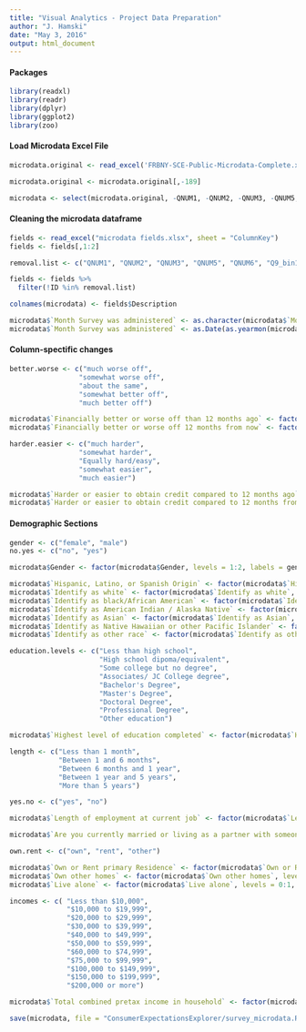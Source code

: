 ```yaml
---
title: "Visual Analytics - Project Data Preparation"
author: "J. Hamski"
date: "May 3, 2016"
output: html_document
---
```




#### Packages 
```r
library(readxl)
library(readr)
library(dplyr)
library(ggplot2)
library(zoo)
```

#### Load Microdata Excel File
```r
microdata.original <- read_excel('FRBNY-SCE-Public-Microdata-Complete.xlsx', sheet = 'Data', na = "NA", skip = 1)
```

```r
microdata.original <- microdata.original[,-189] 

microdata <- select(microdata.original, -QNUM1, -QNUM2, -QNUM3, -QNUM5, -QNUM6, -Q9_bin1, -Q9_bin2, -Q9_bin3, -Q9_bin4, -Q9_bin5, -Q9_bin6, -Q9_bin7, -Q9_bin8, -Q9_bin9, -Q9_bin10, -Q9c_bin1, -Q9c_bin2, -Q9c_bin3, -Q9c_bin4, -Q9c_bin5, -Q9c_bin6, -Q9c_bin7, -Q9c_bin8, -Q9c_bin9, -Q9c_bin10)

```


#### Cleaning the microdata dataframe
```r
fields <- read_excel("microdata fields.xlsx", sheet = "ColumnKey")
fields <- fields[,1:2]

removal.list <- c("QNUM1", "QNUM2", "QNUM3", "QNUM5", "QNUM6", "Q9_bin1", "Q9_bin2", "Q9_bin3", "Q9_bin4", "Q9_bin5", "Q9_bin6", "Q9_bin7", "Q9_bin8", "Q9_bin9", "Q9_bin10", "Q9c_bin1", "Q9c_bin2", "Q9c_bin3", "Q9c_bin4", "Q9c_bin5", "Q9c_bin6", "Q9c_bin7", "Q9c_bin8", "Q9c_bin9", "Q9c_bin10")

fields <- fields %>%
  filter(!ID %in% removal.list)

colnames(microdata) <- fields$Description
```

```r
microdata$`Month Survey was administered` <- as.character(microdata$`Month Survey was administered`)
microdata$`Month Survey was administered` <- as.Date(as.yearmon(microdata$`Month Survey was administered`, "%Y%m"), frac = 1)
```

#### Column-spectific changes 

```r
better.worse <- c("much worse off",
                 "somewhat worse off",
                 "about the same",
                 "somewhat better off",
                 "much better off")

microdata$`Financially better or worse off than 12 months ago` <- factor(microdata$`Financially better or worse off than 12 months ago`, levels = 1:5, labels = better.worse)
microdata$`Financially better or worse off 12 months from now` <- factor(microdata$`Financially better or worse off 12 months from now`, levels = 1:5, labels = better.worse)
```

```r
harder.easier <- c("much harder",
                 "somewhat harder",
                 "Equally hard/easy",
                 "somewhat easier",
                 "much easier")

microdata$`Harder or easier to obtain credit compared to 12 months ago` <- factor(microdata$`Harder or easier to obtain credit compared to 12 months ago`, levels = 1:5, labels = harder.easier)
microdata$`Harder or easier to obtain credit compared to 12 months from now` <- factor(microdata$`Harder or easier to obtain credit compared to 12 months from now`, levels = 1:5, labels = harder.easier)
```

#### Demographic Sections
```r
gender <- c("female", "male")
no.yes <- c("no", "yes")

microdata$Gender <- factor(microdata$Gender, levels = 1:2, labels = gender)

microdata$`Hispanic, Latino, or Spanish Origin` <- factor(microdata$`Hispanic, Latino, or Spanish Origin`, levels = 1:2, labels = no.yes)
microdata$`Identify as white` <- factor(microdata$`Identify as white`, levels = 0:1, labels = no.yes)
microdata$`Identify as black/African American` <- factor(microdata$`Identify as black/African American`, levels = 0:1, labels = no.yes)
microdata$`Identify as American Indian / Alaska Native` <- factor(microdata$`Identify as American Indian / Alaska Native`, levels = 0:1, labels = no.yes)
microdata$`Identify as Asian` <- factor(microdata$`Identify as Asian`, levels = 0:1, labels = no.yes)
microdata$`Identify as Native Hawaiian or other Pacific Islander` <- factor(microdata$`Identify as Native Hawaiian or other Pacific Islander`, levels = 0:1, labels = no.yes)
microdata$`Identify as other race` <- factor(microdata$`Identify as other race`, levels = 0:1, labels = no.yes)
```

```r
education.levels <- c("Less than high school",
                      "High school dipoma/equivalent",
                      "Some college but no degree",
                      "Associates/ JC College degree",
                      "Bachelor's Degree",
                      "Master's Degree",
                      "Doctoral Degree",
                      "Professional Degree",
                      "Other education")

microdata$`Highest level of education completed` <- factor(microdata$`Highest level of education completed`, levels = 1:9, labels = education.levels)
```

```r
length <- c("Less than 1 month",
            "Between 1 and 6 months",
            "Between 6 months and 1 year",
            "Between 1 year and 5 years",
            "More than 5 years")

yes.no <- c("yes", "no")

microdata$`Length of employment at current job` <- factor(microdata$`Length of employment at current job`, levels = 1:5, labels = length)

microdata$`Are you currently married or living as a partner with someone` <- factor(microdata$`Are you currently married or living as a partner with someone`, levels = 0:1, labels = yes.no)
```


```r
own.rent <- c("own", "rent", "other")

microdata$`Own or Rent primary Residence` <- factor(microdata$`Own or Rent primary Residence`, levels = 1:3, labels = own.rent)
microdata$`Own other homes` <- factor(microdata$`Own other homes`, levels = 1:2, labels = yes.no)
microdata$`Live alone` <- factor(microdata$`Live alone`, levels = 0:1, labels = no.yes)
```

```r
incomes <- c( "Less than $10,000",
              "$10,000 to $19,999",
              "$20,000 to $29,999",
              "$30,000 to $39,999",
              "$40,000 to $49,999",
              "$50,000 to $59,999",
              "$60,000 to $74,999",
              "$75,000 to $99,999",
              "$100,000 to $149,999",
              "$150,000 to $199,999",
              "$200,000 or more")

microdata$`Total combined pretax income in household` <- factor(microdata$`Total combined pretax income in household`, levels = 1:length(incomes), labels = incomes)
```


```r
save(microdata, file = "ConsumerExpectationsExplorer/survey_microdata.Rda")
```

```r

```

